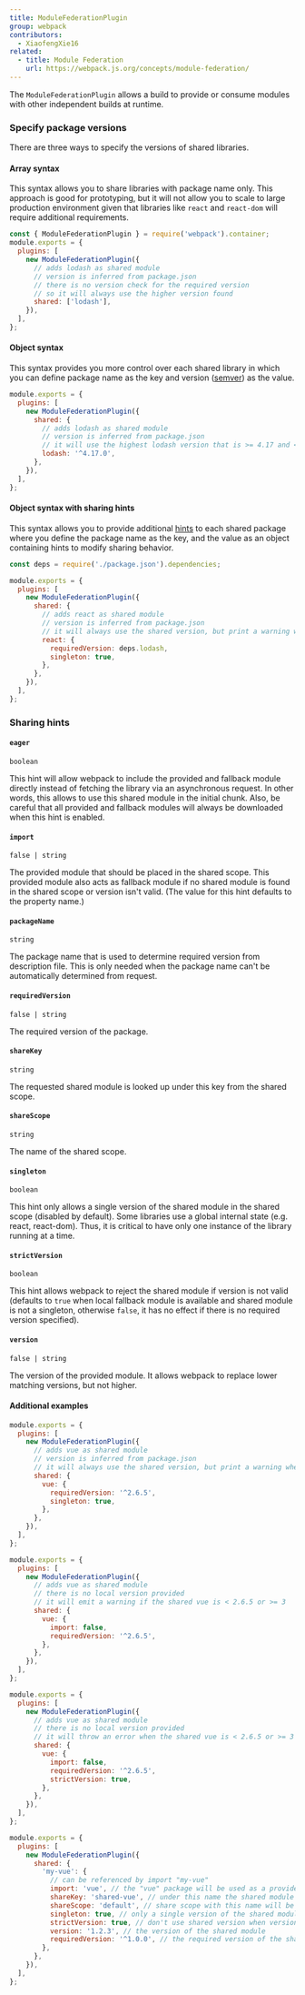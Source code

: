 ```yaml
---
title: ModuleFederationPlugin
group: webpack
contributors:
  - XiaofengXie16
related:
  - title: Module Federation
    url: https://webpack.js.org/concepts/module-federation/
---
```


The `ModuleFederationPlugin` allows a build to provide or consume modules with other independent builds at runtime.

<StackBlitzPreview
  example="module-federation?terminal="
  description="Check out this live module federation example on StackBlitz."
/>

### Specify package versions

There are three ways to specify the versions of shared libraries.

#### Array syntax

This syntax allows you to share libraries with package name only. This approach is good for prototyping, but it will not allow you to scale to large production environment given that libraries like `react` and `react-dom` will require additional requirements.

```js
const { ModuleFederationPlugin } = require('webpack').container;
module.exports = {
  plugins: [
    new ModuleFederationPlugin({
      // adds lodash as shared module
      // version is inferred from package.json
      // there is no version check for the required version
      // so it will always use the higher version found
      shared: ['lodash'],
    }),
  ],
};
```

#### Object syntax

This syntax provides you more control over each shared library in which you can define package name as the key and version ([semver](https://semver.org/)) as the value.

```js
module.exports = {
  plugins: [
    new ModuleFederationPlugin({
      shared: {
        // adds lodash as shared module
        // version is inferred from package.json
        // it will use the highest lodash version that is >= 4.17 and < 5
        lodash: '^4.17.0',
      },
    }),
  ],
};
```

#### Object syntax with sharing hints

This syntax allows you to provide additional [hints](#sharing-hints) to each shared package where you define the package name as the key, and the value as an object containing hints to modify sharing behavior.

```js
const deps = require('./package.json').dependencies;

module.exports = {
  plugins: [
    new ModuleFederationPlugin({
      shared: {
        // adds react as shared module
        // version is inferred from package.json
        // it will always use the shared version, but print a warning when the shared lodash is < 4.17 or >= 5
        react: {
          requiredVersion: deps.lodash,
          singleton: true,
        },
      },
    }),
  ],
};
```

### Sharing hints

#### **`eager`**

`boolean`

This hint will allow webpack to include the provided and fallback module directly instead of fetching the library via an asynchronous request. In other words, this allows to use this shared module in the initial chunk. Also, be careful that all provided and fallback modules will always be downloaded when this hint is enabled.

#### **`import`**

`false | string`

The provided module that should be placed in the shared scope. This provided module also acts as fallback module if no shared module is found in the shared scope or version isn't valid. (The value for this hint defaults to the property name.)

#### **`packageName`**

`string`

The package name that is used to determine required version from description file. This is only needed when the package name can't be automatically determined from request.

#### **`requiredVersion`**

`false | string`

The required version of the package.

#### **`shareKey`**

`string`

The requested shared module is looked up under this key from the shared scope.

#### **`shareScope`**

`string`

The name of the shared scope.

#### **`singleton`**

`boolean`

This hint only allows a single version of the shared module in the shared scope (disabled by default). Some libraries use a global internal state (e.g. react, react-dom). Thus, it is critical to have only one instance of the library running at a time.

#### **`strictVersion`**

`boolean`

This hint allows webpack to reject the shared module if version is not valid (defaults to `true` when local fallback module is available and shared module is not a singleton, otherwise `false`, it has no effect if there is no required version specified).

#### **`version`**

`false | string`

The version of the provided module. It allows webpack to replace lower matching versions, but not higher.

#### **Additional examples**

```js
module.exports = {
  plugins: [
    new ModuleFederationPlugin({
      // adds vue as shared module
      // version is inferred from package.json
      // it will always use the shared version, but print a warning when the shared vue is < 2.6.5 or >= 3
      shared: {
        vue: {
          requiredVersion: '^2.6.5',
          singleton: true,
        },
      },
    }),
  ],
};
```

```js
module.exports = {
  plugins: [
    new ModuleFederationPlugin({
      // adds vue as shared module
      // there is no local version provided
      // it will emit a warning if the shared vue is < 2.6.5 or >= 3
      shared: {
        vue: {
          import: false,
          requiredVersion: '^2.6.5',
        },
      },
    }),
  ],
};
```

```js
module.exports = {
  plugins: [
    new ModuleFederationPlugin({
      // adds vue as shared module
      // there is no local version provided
      // it will throw an error when the shared vue is < 2.6.5 or >= 3
      shared: {
        vue: {
          import: false,
          requiredVersion: '^2.6.5',
          strictVersion: true,
        },
      },
    }),
  ],
};
```

```js
module.exports = {
  plugins: [
    new ModuleFederationPlugin({
      shared: {
        'my-vue': {
          // can be referenced by import "my-vue"
          import: 'vue', // the "vue" package will be used as a provided and fallback module
          shareKey: 'shared-vue', // under this name the shared module will be placed in the share scope
          shareScope: 'default', // share scope with this name will be used
          singleton: true, // only a single version of the shared module is allowed
          strictVersion: true, // don't use shared version when version isn't valid. Singleton or modules without fallback will throw, otherwise fallback is used
          version: '1.2.3', // the version of the shared module
          requiredVersion: '^1.0.0', // the required version of the shared module
        },
      },
    }),
  ],
};
```
